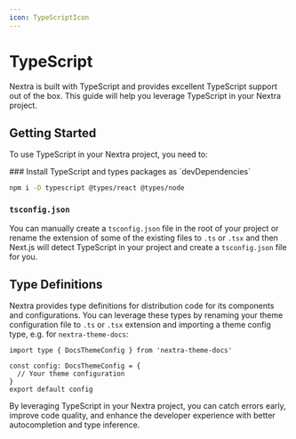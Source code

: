```yaml
---
icon: TypeScriptIcon
---
```



# TypeScript

Nextra is built with TypeScript and provides excellent TypeScript support out of
the box. This guide will help you leverage TypeScript in your Nextra project.

## Getting Started

To use TypeScript in your Nextra project, you need to:

<Steps>
### Install TypeScript and types packages as `devDependencies`

```sh npm2yarn
npm i -D typescript @types/react @types/node
```

### `tsconfig.json`

You can manually create a `tsconfig.json` file in the root of your project or
rename the extension of some of the existing files to `.ts` or `.tsx` and then
Next.js will detect TypeScript in your project and create a `tsconfig.json` file
for you.

</Steps>

## Type Definitions

Nextra provides type definitions for distribution code for its components and
configurations. You can leverage these types by renaming your theme
configuration file to `.ts` or `.tsx` extension and importing a theme config
type, e.g. for `nextra-theme-docs`:

```tsx filename="theme.config.tsx"
import type { DocsThemeConfig } from 'nextra-theme-docs'

const config: DocsThemeConfig = {
  // Your theme configuration
}
export default config
```

By leveraging TypeScript in your Nextra project, you can catch errors early,
improve code quality, and enhance the developer experience with better
autocompletion and type inference.
